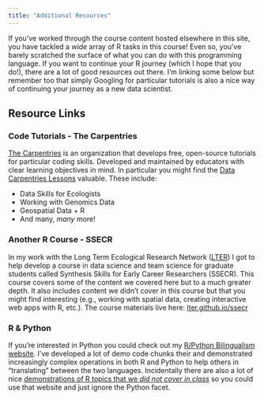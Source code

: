 ```yaml
---
title: "Additional Resources"
---
```


If you've worked through the course content hosted elsewhere in this site, you have tackled a _wide_ array of R tasks in this course! Even so, you've barely scratched the surface of what you can do with this programming language. If you want to continue your R journey (which I hope that you do!), there are a lot of good resources out there. I'm linking some below but remember too that simply Googling for particular tutorials is also a nice way of continuing your journey as a new data scientist.

## Resource Links

### Code Tutorials - The Carpentries

[The Carpentries](https://carpentries.org/index.html) is an organization that develops free, open-source tutorials for particular coding skills. Developed and maintained by educators with clear learning objectives in mind. In particular you might find the [Data Carpentries Lessons](https://datacarpentry.org/lessons/) valuable. These include:

- Data Skills for Ecologists
- Working with Genomics Data
- Geospatial Data + R 
- And many, _many_ more!

### Another R Course - SSECR

In my work with the Long Term Ecological Research Network ([LTER](https://lternet.edu/)) I got to help develop a course in data science and team science for graduate students called Synthesis Skills for Early Career Researchers (SSECR). This course covers some of the content we covered here but to a much greater depth. It also includes content we didn't cover in this course but that you might find interesting (e.g., working with spatial data, creating interactive web apps with R, etc.). The course materials live here: [lter.github.io/ssecr](https://lter.github.io/ssecr/)


### R & Python

If you're interested in Python you could check out my [R/Python Bilingualism website](https://njlyon0.github.io/collab_bilingualism/). I've developed a lot of demo code chunks their and demonstrated increasingly complex operations in both R and Python to help others in "translating" between the two languages. Incidentally there are also a lot of nice <u>demonstrations of R topics that we _did not cover in class_</u> so you could use that website and just ignore the Python facet.

